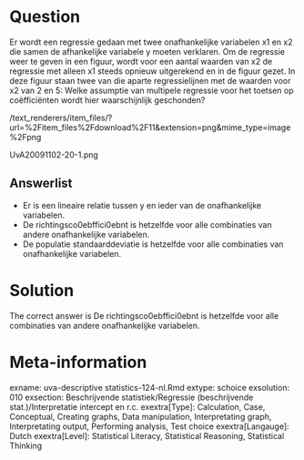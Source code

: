 Question
========

Er wordt een regressie gedaan met twee onafhankelijke variabelen x1 en x2 die samen de afhankelijke variabele y moeten verklaren. Om de regressie weer te geven in een figuur, wordt voor een aantal waarden van x2 de regressie met alleen x1 steeds opnieuw uitgerekend en in de figuur gezet. In deze figuur staan twee van die aparte regressielijnen met de waarden voor x2 van 2 en 5: Welke assumptie van multipele regressie voor het toetsen op coëfficiënten wordt hier waarschijnlijk geschonden? 

 /text_renderers/item_files/?url=%2Fitem_files%2Fdownload%2F11&extension=png&mime_type=image%2Fpng 

 UvA20091102-20-1.png 

Answerlist
----------
* Er is een lineaire relatie tussen y en ieder van de onafhankelijke variabelen.
* De richtingsco\u00ebffici\u00ebnt is hetzelfde voor alle combinaties van andere onafhankelijke variabelen.
* De populatie standaarddeviatie is hetzelfde voor alle combinaties van onafhankelijke variabelen.

Solution
========

The correct answer is  De richtingsco\u00ebffici\u00ebnt is hetzelfde voor alle combinaties van andere onafhankelijke variabelen. 

Meta-information
================
exname: uva-descriptive statistics-124-nl.Rmd 
extype: schoice 
exsolution: 010 
exsection: Beschrijvende statistiek/Regressie (beschrijvende stat.)/Interpretatie intercept en r.c.
exextra[Type]: Calculation, Case, Conceptual, Creating graphs, Data manipulation, Interpretating graph, Interpretating output, Performing analysis, Test choice 
exextra[Langauge]: Dutch 
exextra[Level]: Statistical Literacy, Statistical Reasoning, Statistical Thinking 
